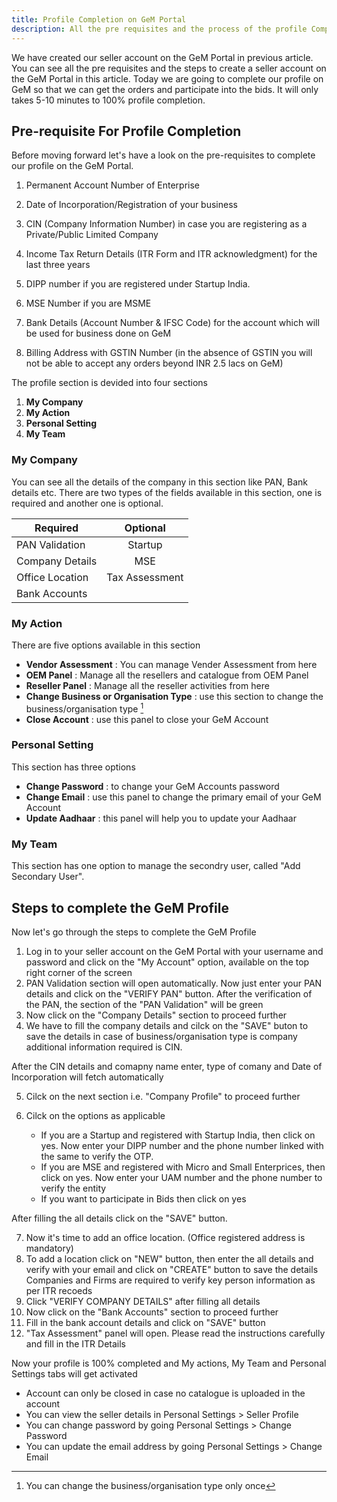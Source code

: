 ```yaml
---
title: Profile Completion on GeM Portal
description: All the pre requisites and the process of the profile Completion on GeM Portal
---
```


We have created our seller account on the GeM Portal in previous article. You can see all the pre requisites and the steps to create a seller account on the GeM Portal in <Link href="/Gem-registration">this article</Link>.
Today we are going to complete our profile on GeM so that we can get the orders and participate into the bids. It will only takes 5-10 minutes to 100% profile completion.

## Pre-requisite For Profile Completion

Before moving forward let's have a look on the pre-requisites to complete our profile on the GeM Portal.

1. Permanent Account Number of Enterprise

2. Date of Incorporation/Registration of your business
3. CIN (Company Information Number) in case you are registering as a Private/Public Limited
   Company
4. Income Tax Return Details (ITR Form and ITR acknowledgment) for the last three years
5. DIPP number if you are registered under Startup India.
6. MSE Number if you are MSME
7. Bank Details (Account Number & IFSC Code) for the account which will be used for business
   done on GeM
8. Billing Address with GSTIN Number (in the absence of GSTIN you will not be able to accept
   any orders beyond INR 2.5 lacs on GeM)

The profile section is devided into four sections

1. **My Company**
2. **My Action**
3. **Personal Setting**
4. **My Team**

### My Company

You can see all the details of the company in this section like PAN, Bank details etc. There are two types of the fields available in this section, one is required and another one is optional.

| Required        |    Optional    |
| --------------- | :------------: |
| PAN Validation  |    Startup     |
| Company Details |      MSE       |
| Office Location | Tax Assessment |
| Bank Accounts   |

### My Action

There are five options available in this section

- **Vendor Assessment** : You can manage Vender Assessment from here
- **OEM Panel** : Manage all the resellers and catalogue from OEM Panel
- **Reseller Panel** : Manage all the reseller activities from here
- **Change Business or Organisation Type** : use this section to change the business/organisation type [^note]
- **Close Account** : use this panel to close your GeM Account

### Personal Setting

This section has three options

- **Change Password** : to change your GeM Accounts password
- **Change Email** : use this panel to change the primary email of your GeM Account
- **Update Aadhaar** : this panel will help you to update your Aadhaar

### My Team

This section has one option to manage the secondry user, called "Add Secondary User".

## Steps to complete the GeM Profile

Now let's go through the steps to complete the GeM Profile

1. Log in to your seller account on the GeM Portal with your username and password and click on the "My Account" option, available on the top right corner of the screen
2. PAN Validation section will open automatically. Now just enter your PAN details and click on the "VERIFY PAN" button. After the verification of the PAN, the section of the "PAN Validation" will be green
3. Now click on the "Company Details" section to proceed further
4. We have to fill the company details and cilck on the "SAVE" buton to save the details
   in case of business/organisation type is company additional information required is CIN.

After the CIN details and comapny name enter, type of comany and Date of Incorporation will fetch automatically

5. Cilck on the next section i.e. "Company Profile" to proceed further 
6. Cilck on the options as applicable

    - If you are a Startup and registered with Startup India, then click on yes. Now enter your DIPP number and the phone number linked with the same to verify the OTP.
    - If you are MSE and registered with Micro and Small Enterprices, then click on yes. Now enter your UAM number and the phone number to verify the entity
    - If you want to participate in Bids then click on yes

After filling the all details click on the "SAVE" button.

7. Now it's time to add an office location. (Office registered address is mandatory)
8. To add a location click on "NEW" button, then enter the all details and verify with your email and click on "CREATE" button to save the details
Companies and Firms are required to verify key person information as per ITR recoeds
9. Click "VERIFY COMPANY DETAILS" after filling all details
10. Now click on the "Bank Accounts" section to proceed further
11. Fill in the bank account details and click on "SAVE" button
12. "Tax Assessment" panel will open. Please read the instructions carefully and fill in the ITR Details

Now your profile is 100% completed and My actions, My Team and Personal Settings tabs will get activated

[^note]: You can change the business/organisation type only once
- Account can only be closed in case no catalogue is uploaded in the account
- You can view the seller details in Personal Settings > Seller Profile
- You can change password by going Personal Settings > Change Password
- You can update the email address by going Personal Settings > Change Email